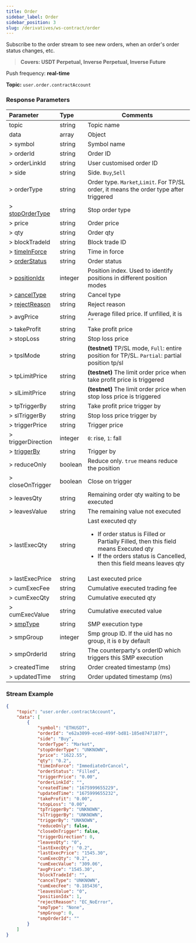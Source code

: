 ```yaml
---
title: Order
sidebar_label: Order
sidebar_position: 3
slug: /derivatives/ws-contract/order
---
```

Subscribe to the order stream to see new orders, when an order's order status changes, etc.
> **Covers: USDT Perpetual, Inverse Perpetual, Inverse Future**

Push frequency: **real-time**

**Topic:**
`user.order.contractAccount`

### Response Parameters
| Parameter | Type | Comments|
|:----- |:-----|----- |
|topic |string |Topic name |
|data |array |Object |
|> symbol |string |Symbol name |
|> orderId |string |Order ID |
|> orderLinkId |string |User customised order ID |
|> side |string |Side. `Buy`,`Sell` |
|> orderType |string |Order type. `Market`,`Limit`. For TP/SL order, it means the order type after triggered |
|> [stopOrderType](../enum#stopordertype) |string |Stop order type |
|> price |string |Order price |
|> qty |string |Order qty |
|> blockTradeId  |string |Block trade ID |
|> [timeInForce](../enum#timeinforce) |string |Time in force |
|> [orderStatus](../enum#orderstatus) |string |Order status |
|> [positionIdx](../enum#positionidx) |integer |Position index. Used to identify positions in different position modes |
|> [cancelType](../enum#canceltype) |string |Cancel type |
|> [rejectReason](../enum#rejectreason) |string |Reject reason |
|> avgPrice |string |Average filled price. If unfilled, it is `""` |
|> takeProfit |string |Take profit price |
|> stopLoss |string |Stop loss price |
|> tpslMode |string |**(testnet)** TP/SL mode, `Full`: entire position for TP/SL. `Partial`: partial position tp/sl|
|> tpLimitPrice |string |**(testnet)** The limit order price when take profit price is triggered|
|> slLimitPrice |string |**(testnet)** The limit order price when stop loss price is triggered|
|> tpTriggerBy |string |Take profit price trigger by |
|> slTriggerBy |string |Stop loss price trigger by |
|> triggerPrice |string |Trigger price |
|> triggerDirection |integer |`0`: rise, `1`: fall |
|> [triggerBy](../enum#triggerby) |string |Trigger by |
|> reduceOnly |boolean |Reduce only. `true` means reduce the position |
|> closeOnTrigger |boolean |Close on trigger |
|> leavesQty |string |Remaining order qty waiting to be executed |
|> leavesValue |string |The remaining value not executed |
|> lastExecQty |string |Last executed qty <ul><li>If order status is Filled or Partially Filled, then this field means Executed qty</li><li>If the orders status is Cancelled, then this field means leaves qty</li></ul> |
|> lastExecPrice |string |Last executed price |
|> cumExecFee |string |Cumulative executed trading fee |
|> cumExecQty |string |Cumulative executed qty |
|> cumExecValue |string |Cumulative executed value |
|> [smpType](../enum#smptype) |string |SMP execution type|
|> smpGroup |integer |Smp group ID. If the uid has no group, it is `0` by default |
|> smpOrderId |string |The counterparty's orderID which triggers this SMP execution|
|> createdTime |string |Order created timestamp (ms) |
|> updatedTime |string |Order updated timestamp (ms) |

### Stream Example

```json
{
    "topic": "user.order.contractAccount",
    "data": [
        {
            "symbol": "ETHUSDT",
            "orderId": "e62a3099-eced-499f-bd81-185e8747187f",
            "side": "Buy",
            "orderType": "Market",
            "stopOrderType": "UNKNOWN",
            "price": "1622.55",
            "qty": "0.2",
            "timeInForce": "ImmediateOrCancel",
            "orderStatus": "Filled",
            "triggerPrice": "0.00",
            "orderLinkId": "",
            "createdTime": "1675999655229",
            "updatedTime": "1675999655232",
            "takeProfit": "0.00",
            "stopLoss": "0.00",
            "tpTriggerBy": "UNKNOWN",
            "slTriggerBy": "UNKNOWN",
            "triggerBy": "UNKNOWN",
            "reduceOnly": false,
            "closeOnTrigger": false,
            "triggerDirection": 0,
            "leavesQty": "0",
            "lastExecQty": "0.2",
            "lastExecPrice": "1545.30",
            "cumExecQty": "0.2",
            "cumExecValue": "309.06",
            "avgPrice": "1545.30",
            "blockTradeId": "",
            "cancelType": "UNKNOWN",
            "cumExecFee": "0.185436",
            "leavesValue": "0",
            "positionIdx": 1,
            "rejectReason": "EC_NoError",
            "smpType": "None",
            "smpGroup": 0,
            "smpOrderId": ""
        }
    ]
}
```